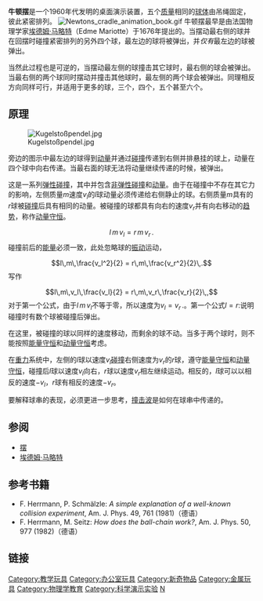 {{no footnotes|time=2014-06-22T06:30:19+00:00}}
{{refimprove|time=2014-06-22T06:30:19+00:00}}
'''牛顿摆'''是一个1960年代发明的桌面演示装置，五个[[质量|质量]]相同的[[球体|球体]]由吊绳固定，彼此紧密排列。
[[File:Newtons_cradle_animation_book.gif|thumb]]
牛顿摆最早是由法国物理学家[[埃德姆·马略特|埃德姆·马略特]]（Edme Mariotte）于1676年提出的。当摆动最右侧的球并在回摆时碰撞紧密排列的另外四个球，最左边的球将被弹出，并''仅有''最左边的球被弹出。

当然此过程也是可逆的，当摆动最左侧的球撞击其它球时，最右侧的球会被弹出。当最右侧的两个球同时摆动并撞击其他球时，最左侧的两个球会被弹出。同理相反方向同样可行，并适用于更多的球，三个，四个，五个甚至六个。

== 原理 ==
[[File:Kugelstoßpendel.jpg|thumb]]

旁边的图示中最左边的球得到[[动量|动量]]并通过[[碰撞|碰撞]]传递到右侧并排悬挂的球上，动量在四个球中向右传递。当最右面的球无法将动量继续传递的时候，被弹出。

这是一系列[[弹性碰撞|弹性碰撞]]，其中并包含[[非弹性碰撞|非弹性碰撞]]和[[动量|动量]]。由于在碰撞中不存在其它力的影响，左侧质量<math>m</math>速度<math>v_l</math>的<math>l</math>球动量必须传递给右侧静止的球。右侧质量<math>m</math>具有的<math>r</math>球被[[碰撞|碰撞]]后具有相同的动量。被碰撞的球都具有向右的速度<math>v_r</math>并有向右移动的[[趋势|趋势]]，称作[[动量守恒|动量守恒]]。
:<math>l\,m\,v_l = r\,m\,v_r\,.</math>
碰撞前后的[[能量|能量]]必须一致，此处忽略球的[[振动|振动]]运动，
:<math>l\,m\,\frac{v_l^2}{2} = r\,m\,\frac{v_r^2}{2}\,.</math>
写作
:<math>l\,m\,v_l\,\frac{v_l}{2} = r\,m\,v_r\,\frac{v_r}{2}\,,</math>
对于第一个公式，由于<math>l\,m\,v_l</math>不等于零，所以速度为<math>v_l=v_r\,.</math>。第一个公式<math>l=r:</math>说明碰撞时有数个球被碰撞后弹出。

在这里，被碰撞的球以同样的速度移动，而剩余的球不动。当多于两个球时，则不能按照[[能量守恒|能量守恒]]和[[动量守恒|动量守恒]]考虑。

在[[重力|重力]]系统中，左侧的<math>l</math>球以速度<math>v_l</math>[[碰撞|碰撞]]右侧速度为<math>v_r</math>的<math>r</math>球，遵守[[能量守恒|能量守恒]]和[[动量守恒|动量守恒]]，碰撞后<math>l</math>球以速度<math>v_l</math>向右，<math>r</math>球以速度<math>v_r</math>相左继续运动。相反的，<math>l</math>球可以以相反的速度<math>-v_l</math>，<math>r</math>球有相反的速度<math>-v_r</math>。

要解释球串的表现，必须更进一步思考，[[撞击波|撞击波]]是如何在球串中传递的。

== 参阅 ==
* [[摆|摆]]
* [[埃德姆·马略特|埃德姆·马略特]]

== 参考书籍 ==
* F. Herrmann, P. Schmälzle: ''A simple explanation of a well-known collision experiment'', Am. J. Phys. 49, 761 (1981)（德语）
* F. Herrmann, M. Seitz: ''How does the ball-chain work?'', Am. J. Phys. 50, 977 (1982)（德语）

== 链接 ==
{{Commons|Newton's cradle|Kugelstoßpendel{{de}}}}

[[Category:教学玩具|Category:教学玩具]]
[[Category:办公室玩具|Category:办公室玩具]]
[[Category:新奇物品|Category:新奇物品]]
[[Category:金属玩具|Category:金属玩具]]
[[Category:物理学教育|Category:物理学教育]]
[[Category:科学演示实验|Category:科学演示实验]]
[[Category:科學教材|N]]